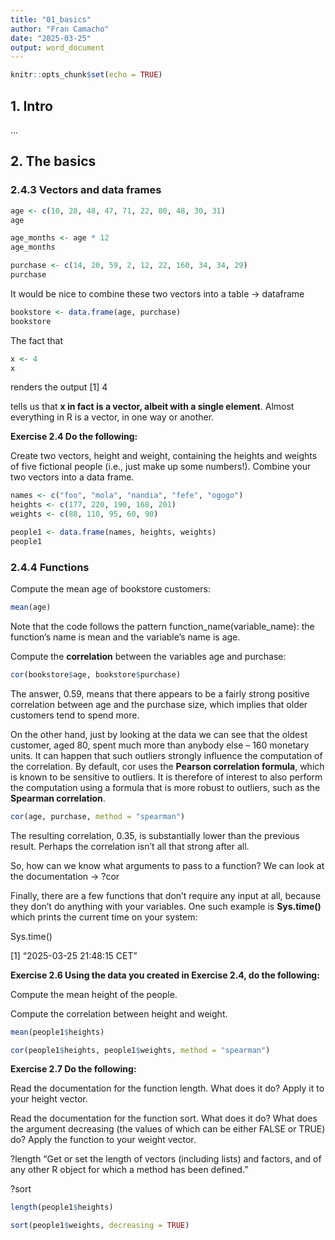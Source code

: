 ```yaml
---
title: "01_basics"
author: "Fran Camacho"
date: "2025-03-25"
output: word_document
---
```


```r
knitr::opts_chunk$set(echo = TRUE)
```


## 1. Intro

...


## 2. The basics


### 2.4.3 Vectors and data frames



```r
age <- c(10, 28, 48, 47, 71, 22, 80, 48, 30, 31)
age

age_months <- age * 12
age_months
```



```r
purchase <- c(14, 20, 59, 2, 12, 22, 160, 34, 34, 29)
purchase
```

It would be nice to combine these two vectors into a table -> dataframe

```r
bookstore <- data.frame(age, purchase)
bookstore
```

The fact that

```r
x <- 4
x
```


renders the output  [1] 4

tells us that **x in fact is a vector, albeit with a single element**. Almost everything in R is a vector, in one way or another.


**Exercise 2.4 Do the following:**

Create two vectors, height and weight, containing the heights and weights of five fictional people (i.e., just make up some numbers!).
Combine your two vectors into a data frame.

```r
names <- c("foo", "mola", "nandia", "fefe", "ogogo")
heights <- c(177, 220, 190, 168, 201)
weights <- c(88, 110, 95, 60, 90)

people1 <- data.frame(names, heights, weights)
people1
```


### 2.4.4 Functions


Compute the mean age of bookstore customers:

```r
mean(age)
```

Note that the code follows the pattern function_name(variable_name): the function’s name is mean and the variable’s name is age.


Compute the **correlation** between the variables age and purchase:

```r
cor(bookstore$age, bookstore$purchase)
```

The answer, 0.59, means that there appears to be a fairly strong positive correlation between age and the purchase size, 
which implies that older customers tend to spend more.

On the other hand, just by looking at the data we can see that the oldest customer, aged 80, spent much more than anybody else – 160 monetary units. 
It can happen that such outliers strongly influence the computation of the correlation. 
By default, cor uses the **Pearson correlation formula**, which is known to be sensitive to outliers. 
It is therefore of interest to also perform the computation using a formula that is more robust to outliers, such as the **Spearman correlation**.

```r
cor(age, purchase, method = "spearman")
```

The resulting correlation, 0.35, is substantially lower than the previous result. Perhaps the correlation isn’t all that strong after all.

So, how can we know what arguments to pass to a function? We can look at the documentation  ->  ?cor


Finally, there are a few functions that don’t require any input at all, because they don’t do anything with your variables. 
One such example is **Sys.time()** which prints the current time on your system:

Sys.time()  

[1] "2025-03-25 21:48:15 CET"




**Exercise 2.6 Using the data you created in Exercise 2.4, do the following:**

Compute the mean height of the people.

Compute the correlation between height and weight.

```r
mean(people1$heights)

cor(people1$heights, people1$weights, method = "spearman")
```


**Exercise 2.7 Do the following:**

Read the documentation for the function length. What does it do? Apply it to your height vector.

Read the documentation for the function sort. What does it do? What does the argument decreasing (the values of which can be either FALSE or TRUE) do? Apply the function to your weight vector.

?length
"Get or set the length of vectors (including lists) and factors, and of any other R object for which a method has been defined."

?sort

```r
length(people1$heights)

sort(people1$weights, decreasing = TRUE)
```









